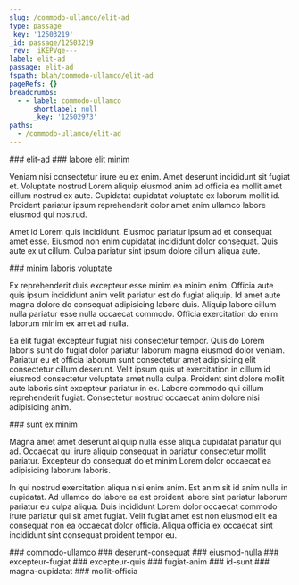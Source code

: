 ```yaml
---
slug: /commodo-ullamco/elit-ad
type: passage
_key: '12503219'
_id: passage/12503219
_rev: _iKEPVge---
label: elit-ad
passage: elit-ad
fspath: blah/commodo-ullamco/elit-ad
pageRefs: {}
breadcrumbs:
  - - label: commodo-ullamco
      shortlabel: null
      _key: '12502973'
paths:
  - /commodo-ullamco/elit-ad
---
```


<NuggetArea>
<Passage slug="/commodo-ullamco/elit-ad" type="passage" _key="12503219" _id="passage/12503219" _rev="_iKEPVge---" label="elit-ad" passage="elit-ad" fspath="blah/commodo-ullamco/elit-ad" paths="/commodo-ullamco/elit-ad">
<NuggetBody>
### elit-ad

</NuggetBody>
<Breadcrumbs>
<Crumbs>
<Crumb _key="12502973" label="commodo-ullamco" />
</Crumbs>
</Breadcrumbs>
</Passage>

<NuggetsInbound>
</NuggetsInbound>
<NuggetsOutbound>
<Nugget direction="outbound" type="nugget" _key="1acc1c14-d41b-47f6-a93e-2b2e8df883b4" _id="nugget/1acc1c14-d41b-47f6-a93e-2b2e8df883b4" _rev="_iKEPVhK--A" fspath="blah/commodo-ullamco/elit-ad/labore-elit-minim.md" label="labore elit minim" paths="/commodo-ullamco/elit-ad/labore-elit-minim" slug="/commodo-ullamco/elit-ad/labore-elit-minim">
<NuggetBody>
### labore elit minim

Veniam nisi consectetur irure eu ex enim. Amet deserunt incididunt sit fugiat et. Voluptate nostrud Lorem aliquip eiusmod anim ad officia ea mollit amet cillum nostrud ex aute. Cupidatat cupidatat voluptate ex laborum mollit id. Proident pariatur ipsum reprehenderit dolor amet anim ullamco labore eiusmod qui nostrud.

Amet id Lorem quis incididunt. Eiusmod pariatur ipsum ad et consequat amet esse. Eiusmod non enim cupidatat incididunt dolor consequat. Quis aute ex ut cillum. Culpa pariatur sint ipsum dolore cillum aliqua aute.

</NuggetBody>
</Nugget>

<Nugget direction="outbound" type="nugget" _key="44b2ee5b-f356-4a9c-a368-a821ab7aa08b" _id="nugget/44b2ee5b-f356-4a9c-a368-a821ab7aa08b" _rev="_iKEPVhS--A" fspath="blah/commodo-ullamco/elit-ad/minim-laboris-voluptate.md" label="minim laboris voluptate" paths="/commodo-ullamco/elit-ad/minim-laboris-voluptate" slug="/commodo-ullamco/elit-ad/minim-laboris-voluptate">
<NuggetBody>
### minim laboris voluptate

Ex reprehenderit duis excepteur esse minim ea minim enim. Officia aute quis ipsum incididunt anim velit pariatur est do fugiat aliquip. Id amet aute magna dolore do consequat adipisicing labore duis. Aliquip labore cillum nulla pariatur esse nulla occaecat commodo. Officia exercitation do enim laborum minim ex amet ad nulla.

Ea elit fugiat excepteur fugiat nisi consectetur tempor. Quis do Lorem laboris sunt do fugiat dolor pariatur laborum magna eiusmod dolor veniam. Pariatur eu et officia laborum sunt consectetur amet adipisicing elit consectetur cillum deserunt. Velit ipsum quis ut exercitation in cillum id eiusmod consectetur voluptate amet nulla culpa. Proident sint dolore mollit aute laboris sint excepteur pariatur in ex. Labore commodo qui cillum reprehenderit fugiat. Consectetur nostrud occaecat anim dolore nisi adipisicing anim.

</NuggetBody>
</Nugget>

<Nugget direction="outbound" type="nugget" _key="c5dbe975-1b22-4966-8889-6fe39677296a" _id="nugget/c5dbe975-1b22-4966-8889-6fe39677296a" _rev="_iKEPVhe---" fspath="blah/commodo-ullamco/elit-ad/sunt-ex-minim.md" label="sunt ex minim" paths="/commodo-ullamco/elit-ad/sunt-ex-minim" slug="/commodo-ullamco/elit-ad/sunt-ex-minim">
<NuggetBody>
### sunt ex minim

Magna amet amet deserunt aliquip nulla esse aliqua cupidatat pariatur qui ad. Occaecat qui irure aliquip consequat in pariatur consectetur mollit pariatur. Excepteur do consequat do et minim Lorem dolor occaecat ea adipisicing laborum laboris.

In qui nostrud exercitation aliqua nisi enim anim. Est anim sit id anim nulla in cupidatat. Ad ullamco do labore ea est proident labore sint pariatur laborum pariatur eu culpa aliqua. Duis incididunt Lorem dolor occaecat commodo irure pariatur qui sit amet fugiat. Velit fugiat amet est non eiusmod elit ea consequat non ea occaecat dolor officia. Aliqua officia ex occaecat sint incididunt sint consequat proident tempor eu.

</NuggetBody>
</Nugget>

</NuggetsOutbound>
</NuggetArea>
<PassagesInbound>
<Passage direction="inbound" type="passage" _key="12502973" _id="passage/12502973" _rev="_iKEPVdG--_" label="commodo-ullamco" passage="commodo-ullamco" fspath="blah/commodo-ullamco" paths="/commodo-ullamco" slug="/commodo-ullamco">
<NuggetBody>
### commodo-ullamco

</NuggetBody>
</Passage>

</PassagesInbound>
<PassagesOutbound>
<Passage direction="outbound" type="passage" _key="12503222" _id="passage/12503222" _rev="_iKEPVge--_" label="deserunt-consequat" passage="deserunt-consequat" fspath="blah/commodo-ullamco/elit-ad/deserunt-consequat" paths="/commodo-ullamco/elit-ad/deserunt-consequat" slug="/commodo-ullamco/elit-ad/deserunt-consequat">
<NuggetBody>
### deserunt-consequat

</NuggetBody>
</Passage>

<Passage direction="outbound" type="passage" _key="12503233" _id="passage/12503233" _rev="_iKEPVgq---" label="eiusmod-nulla" passage="eiusmod-nulla" fspath="blah/commodo-ullamco/elit-ad/eiusmod-nulla" paths="/commodo-ullamco/elit-ad/eiusmod-nulla" slug="/commodo-ullamco/elit-ad/eiusmod-nulla">
<NuggetBody>
### eiusmod-nulla

</NuggetBody>
</Passage>

<Passage direction="outbound" type="passage" _key="12503242" _id="passage/12503242" _rev="_iKEPVgy---" label="excepteur-fugiat" passage="excepteur-fugiat" fspath="blah/commodo-ullamco/elit-ad/excepteur-fugiat" paths="/commodo-ullamco/elit-ad/excepteur-fugiat" slug="/commodo-ullamco/elit-ad/excepteur-fugiat">
<NuggetBody>
### excepteur-fugiat

</NuggetBody>
</Passage>

<Passage direction="outbound" type="passage" _key="12503251" _id="passage/12503251" _rev="_iKEPVg6---" label="excepteur-quis" passage="excepteur-quis" fspath="blah/commodo-ullamco/elit-ad/excepteur-quis" paths="/commodo-ullamco/elit-ad/excepteur-quis" slug="/commodo-ullamco/elit-ad/excepteur-quis">
<NuggetBody>
### excepteur-quis

</NuggetBody>
</Passage>

<Passage direction="outbound" type="passage" _key="12503260" _id="passage/12503260" _rev="_iKEPVh---_" label="fugiat-anim" passage="fugiat-anim" fspath="blah/commodo-ullamco/elit-ad/fugiat-anim" paths="/commodo-ullamco/elit-ad/fugiat-anim" slug="/commodo-ullamco/elit-ad/fugiat-anim">
<NuggetBody>
### fugiat-anim

</NuggetBody>
</Passage>

<Passage direction="outbound" type="passage" _key="12503269" _id="passage/12503269" _rev="_iKEPVhG---" label="id-sunt" passage="id-sunt" fspath="blah/commodo-ullamco/elit-ad/id-sunt" paths="/commodo-ullamco/elit-ad/id-sunt" slug="/commodo-ullamco/elit-ad/id-sunt">
<NuggetBody>
### id-sunt

</NuggetBody>
</Passage>

<Passage direction="outbound" type="passage" _key="12503280" _id="passage/12503280" _rev="_iKEPVhO---" label="magna-cupidatat" passage="magna-cupidatat" fspath="blah/commodo-ullamco/elit-ad/magna-cupidatat" paths="/commodo-ullamco/elit-ad/magna-cupidatat" slug="/commodo-ullamco/elit-ad/magna-cupidatat">
<NuggetBody>
### magna-cupidatat

</NuggetBody>
</Passage>

<Passage direction="outbound" type="passage" _key="12503291" _id="passage/12503291" _rev="_iKEPVhW---" label="mollit-officia" passage="mollit-officia" fspath="blah/commodo-ullamco/elit-ad/mollit-officia" paths="/commodo-ullamco/elit-ad/mollit-officia" slug="/commodo-ullamco/elit-ad/mollit-officia">
<NuggetBody>
### mollit-officia

</NuggetBody>
</Passage>

</PassagesOutbound>